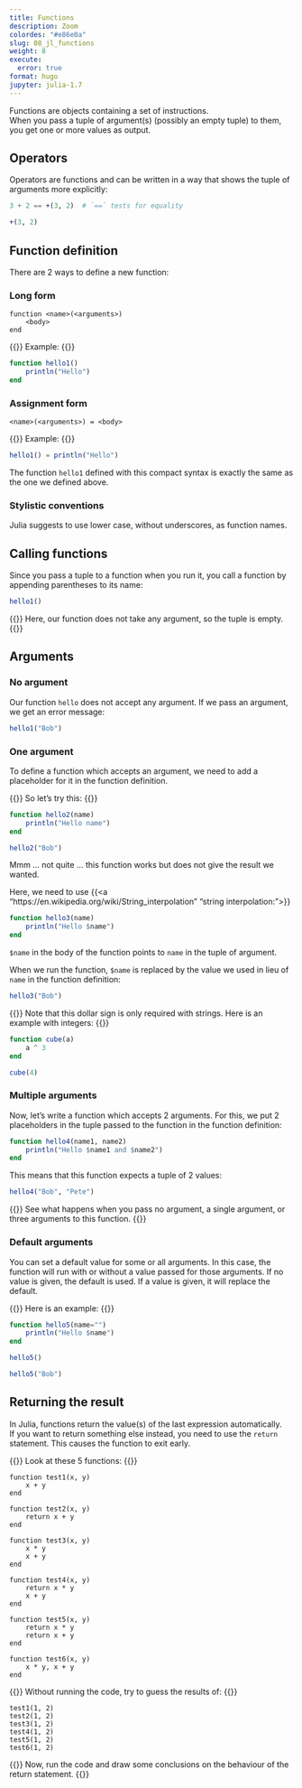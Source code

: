 ```yaml
---
title: Functions
description: Zoom
colordes: "#e86e0a"
slug: 08_jl_functions
weight: 8
execute:
  error: true
format: hugo
jupyter: julia-1.7
---
```


Functions are objects containing a set of instructions.<br>
When you pass a tuple of argument(s) (possibly an empty tuple) to them, you get one or more values as output.

## Operators

Operators are functions and can be written in a way that shows the tuple of arguments more explicitly:

```julia
3 + 2 == +(3, 2)  # `==` tests for equality
```
```julia
+(3, 2)
```

## Function definition

There are 2 ways to define a new function:

### Long form

```.julia
function <name>(<arguments>)
    <body>
end
```

{{<ex>}}
Example:
{{</ex>}}

```julia
function hello1()
    println("Hello")
end
```

### Assignment form

```.julia
<name>(<arguments>) = <body>
```

{{<ex>}}
Example:
{{</ex>}}

```julia
hello1() = println("Hello")
```

The function `hello1` defined with this compact syntax is exactly the same as the one we defined above.

### Stylistic conventions

Julia suggests to use lower case, without underscores, as function names.

## Calling functions

Since you pass a tuple to a function when you run it, you call a function by appending parentheses to its name:

```julia
hello1()
```

{{<notes>}}
Here, our function does not take any argument, so the tuple is empty.
{{</notes>}}

## Arguments

### No argument

Our function `hello` does not accept any argument. If we pass an argument, we get an error message:

```julia
hello1("Bob")
```

### One argument

To define a function which accepts an argument, we need to add a placeholder for it in the function definition.

{{<ex>}}
So let's try this:
{{</ex>}}

```julia
function hello2(name)
    println("Hello name")
end
```

```julia
hello2("Bob")
```

Mmm ... not quite ... this function works but does not give the result we wanted.

Here, we need to use {{<a "https://en.wikipedia.org/wiki/String_interpolation" "string interpolation:">}}

```julia
function hello3(name)
    println("Hello $name")
end
```

`$name` in the body of the function points to `name` in the tuple of argument.

When we run the function, `$name` is replaced by the value we used in lieu of `name` in the function definition:

```julia
hello3("Bob")
```

{{<ex>}}
Note that this dollar sign is only required with strings. Here is an example with integers:
{{</ex>}}

```julia
function cube(a)
    a ^ 3
end

cube(4)
```

### Multiple arguments

Now, let's write a function which accepts 2 arguments. For this, we put 2 placeholders in the tuple passed to the function in the function definition:

```julia
function hello4(name1, name2)
    println("Hello $name1 and $name2")
end
```

This means that this function expects a tuple of 2 values:

```julia
hello4("Bob", "Pete")
```

{{<exo>}}
See what happens when you pass no argument, a single argument, or three arguments to this function.
{{</exo>}}

### Default arguments

You can set a default value for some or all arguments. In this case, the function will run with or without a value passed for those arguments. If no value is given, the default is used. If a value is given, it will replace the default.

{{<ex>}}
Here is an example:
{{</ex>}}

```julia
function hello5(name="")
    println("Hello $name")
end
```
```julia
hello5()
```
```julia
hello5("Bob")
```

## Returning the result

In Julia, functions return the value(s) of the last expression automatically.<br>
If you want to return something else instead, you need to use the `return` statement. This causes the function to exit early.

{{<ex>}}
Look at these 5 functions:
{{</ex>}}

```.julia
function test1(x, y)
    x + y
end

function test2(x, y)
    return x + y
end

function test3(x, y)
    x * y
    x + y
end

function test4(x, y)
    return x * y
    x + y
end

function test5(x, y)
    return x * y
    return x + y
end

function test6(x, y)
    x * y, x + y
end
```

{{<exo>}}
Without running the code, try to guess the results of:
{{</exo>}}

```.julia
test1(1, 2)
test2(1, 2)
test3(1, 2)
test4(1, 2)
test5(1, 2)
test6(1, 2)
```

{{<exo>}}
Now, run the code and draw some conclusions on the behaviour of the return statement.
{{</exo>}}

